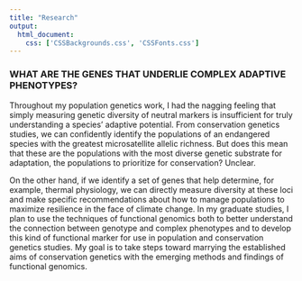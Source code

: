 ```yaml
--- 
title: "Research"
output: 
  html_document:
    css: ['CSSBackgrounds.css', 'CSSFonts.css']
---
```


<style type="text/css">

.author,.title{
    display: none;
}

</style>

<script>
   $(document).ready(function() {
     $head = $('#header');
     $head.prepend('<img src=\"headshot.jpeg\" style=\"float: left;width: 300px;padding: 20px\"/>')
   });
</script>


### WHAT ARE THE GENES THAT UNDERLIE COMPLEX ADAPTIVE PHENOTYPES? 
Throughout my population genetics work, I had the nagging feeling that simply measuring genetic diversity of neutral markers is insufficient for truly understanding a species’ adaptive potential. From conservation genetics studies, we can confidently identify the populations of an endangered species with the greatest microsatellite allelic richness. But does this mean that these are the populations with the most diverse genetic substrate for adaptation, the populations to prioritize for conservation? Unclear. 

On the other hand, if we identify a set of genes that help determine, for example, thermal physiology, we can directly measure diversity at these loci and make specific recommendations about how to manage populations to maximize resilience in the face of climate change. In my graduate studies, I plan to use the techniques of functional genomics both to better understand the connection between genotype and complex phenotypes and to develop this kind of functional marker for use in population and conservation genetics studies. My goal is to take steps toward marrying the established aims of conservation genetics with the emerging methods and findings of functional genomics.